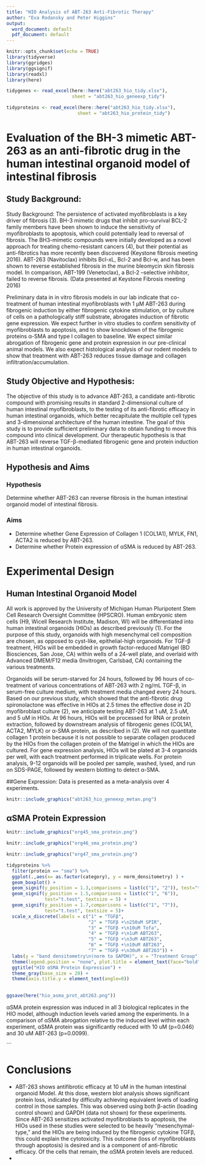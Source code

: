 ```yaml
---
title: "HIO Analysis of ABT-263 Anti-Fibrotic Therapy"
author: "Eva Rodansky and Peter Higgins"
output:
  word_document: default
  pdf_document: default
---
```




```r
knitr::opts_chunk$set(echo = TRUE)
library(tidyverse)
library(ggridges)
library(ggsignif)
library(readxl)
library(here)

tidygenes <- read_excel(here::here("abt263_hio_tidy.xlsx"),
                        sheet = "abt263_hio_geneexp_tidy")

tidyproteins <- read_excel(here::here("abt263_hio_tidy.xlsx"),
                          sheet = "abt263_hio_protein_tidy")

```

# Evaluation of the BH-3 mimetic ABT-263 as an anti-fibrotic drug in the human intestinal organoid model of intestinal fibrosis 

## Study Background:

Study Background:  The persistence of activated myofibroblasts is a key driver of fibrosis (3).  BH-3 mimetic drugs that inhibit pro-survival BCL-2 family members have been shown to induce the sensitivity of myofibroblasts to apoptosis, which could potentially lead to reversal of fibrosis.  The BH3-mimetic compounds were initially developed as a novel approach for treating chemo-resistant cancers (4), but their potential as anti-fibrotics has more recently been discovered (Keystone fibrosis meeting 2016).  ABT-263 (Navitoclax) inhibits Bcl-xL, Bcl-2 and Bcl-w, and has been shown to reverse established fibrosis in the murine bleomycin skin fibrosis model.  In comparison, ABT-199 (Venetoclax), a Bcl-2 –selective inhibitor, failed to reverse fibrosis.  (Data presented at Keystone Fibrosis meeting 2016)

Preliminary data in in vitro fibrosis models in our lab indicate that co-treatment of human intestinal myofibroblasts with 1 µM ABT-263 during fibrogenic induction by either fibrogenic cytokine stimulation, or by culture of cells on a pathologically stiff substrate, abrogates induction of fibrotic gene expression.  We expect further in vitro studies to confirm sensitivity of myofibroblasts to apoptosis, and to show knockdown of the fibrogenic proteins α-SMA and type I collagen to baseline.  We expect similar abrogation of fibrogenic gene and protein expression in our pre-clinical animal models.  We also expect histological analysis of our rodent models to show that treatment with ABT-263 reduces tissue damage and collagen infiltration/accumulation.


## Study Objective and Hypothesis:  

The objective of this study is to advance ABT-263, a candidate anti-fibrotic compound with promising results in standard 2-dimensional culture of human intestinal myofibroblasts, to the testing of its anti-fibrotic efficacy in human intestinal organoids, which better recapitulate the multiple cell types and 3-dimensional architecture of the human intestine. The goal of this study is to provide sufficient preliminary data to obtain funding to move this compound into clinical development.  Our therapeutic hypothesis is that ABT-263 will reverse TGF-β-mediated fibrogenic gene and protein induction in human intestinal organoids.


## Hypothesis and Aims

### Hypothesis
Determine whether ABT-263 can reverse fibrosis in the human intestinal organoid model of intestinal fibrosis.

### Aims

- Determine whether Gene Expression of Collagen 1 (COL1A1), MYLK, FN1, ACTA2 is reduced by ABT-263.
- Determine whether Protein expression of αSMA is reduced by ABT-263.


# Experimental Design

## Human Intestinal Organoid Model

All work is approved by the University of Michigan Human Pluripotent Stem Cell Research Oversight Committee (HPSCRO).  Human embryonic stem cells (H9, Wicell Research Institute, Madison, WI) will be differentiated into human intestinal organoids (HIOs) as described previously (1). For the purpose of this study, organoids with high mesenchymal cell composition are chosen, as opposed to cyst-like, epithelial-high organoids. For TGF-β treatment, HIOs will be embedded in growth factor-reduced Matrigel (BD Biosciences, San Jose, CA) within wells of a 24-well plate, and overlaid with Advanced DMEM/F12 media (Invitrogen, Carlsbad, CA) containing the various treatments.  

Organoids will be serum-starved for 24 hours, followed by 96 hours of co-treatment of various concentrations of ABT-263 with 2 ng/mL TGF-β, in serum-free culture medium, with treatment media changed every 24 hours.   Based on our previous study, which showed that the anti-fibrotic drug spironolactone was effective in HIOs at 2.5 times the effective dose in 2D myofibroblast culture (2), we anticipate testing ABT-263 at 1 uM, 2.5 uM, and 5 uM in HIOs.   At 96 hours, HIOs will be processed for RNA or protein extraction, followed by downstream analysis of fibrogenic  genes (COL1A1, ACTA2, MYLK) or α-SMA protein, as described in (2). We will not quantitate collagen 1 protein  because it is not possible to separate collagen produced by the HIOs from the collagen protein of the Matrigel in which the HIOs are cultured.   For gene expression analysis, HIOs will be plated at 3-4 organoids per well, with each treatment performed in triplicate wells.  For protein analysis, 9-12 organoids will be pooled per sample, washed, lysed, and run on SDS-PAGE, followed by western blotting to detect α-SMA.  



##Gene Expression:  Data is presented as a meta-analysis over 4 experiments.


```r
knitr::include_graphics("abt263_hio_geneexp_metan.png")

```




## αSMA Protein Expression  


```r
knitr::include_graphics("org45_sma_protein.png")

```

```r
knitr::include_graphics("org46_sma_protein.png")

```

```r
knitr::include_graphics("org47_sma_protein.png")

```




```r
tidyproteins %>% 
  filter(protein == "sma") %>% 
  ggplot(.,aes(x= as.factor(category), y = norm_densitometry) ) +
  geom_boxplot() +
  geom_signif(y_position = 1.3,comparisons = list(c("1", "2")), test="t.test", textsize = 5) +
  geom_signif(y_position = 1.5,comparisons = list(c("1", "6")),          
              test="t.test", textsize = 5) +
  geom_signif(y_position = 1.7,comparisons = list(c("1", "7")),          
              test="t.test", textsize = 5)+
  scale_x_discrete(labels = c("1" = "TGFβ", 
                              "2" = "TGFβ +\n250uM SPIR",
                              "3" = "TGFβ +\n10uM Tofa",
                              "4" = "TGFβ +\n1uM ABT263",
                              "5" = "TGFβ +\n3uM ABT263",
                              "6" = "TGFβ +\n10uM ABT263",
                              "7" = "TGFβ +\n30uM ABT263")) +
  labs(y = "band densitometry\n(norm to GAPDH)", x = "Treatment Group") +
  theme(legend.position = "none", plot.title = element_text(face="bold")) +
  ggtitle("HIO αSMA Protein Expression") +
  theme_gray(base_size = 20) +
  theme(axis.title.y = element_text(angle=0)) 
    

ggsave(here("hio_asma_prot_abt263.png"))


```

αSMA protein expression was induced in all 3 biological replicates in the HIO model, although induction levels varied among the experiments.  In a comparison of αSMA abrogation relative to the induced level within each experiment, αSMA protein was significantly reduced with 10 uM (p=0.046) and 30 uM ABT-263 (p=0.0099).


```

# Conclusions


* ABT-263 shows antifibrotic efficacy at 10 uM in the human intestinal organoid Model.  At this dose, western blot analysis shows significant protein loss, indicated by difficulty achieving equivalent levels of loading control in those samples.  This was observed using both β-actin (loading control shown) and GAPDH (data not shown) for these experiments.  Since ABT-263 sensitizes activated myofibroblasts to apoptosis, the HIOs used in these studies were selected to be heavily "mesenchymal-type," and the HIOs are being induced by the fibrogenic cytokine TGFβ, this could explain the cytotoxicity. This outcome (loss of myofibroblasts through apoptosis) is desired and is a component of anti-fibrotic efficacy. Of the cells that remain, the αSMA protein levels are reduced. 
*
 




